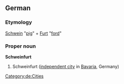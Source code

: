 ==German==
{{wikipedia}}
{{wikipedia|lang=de}}
===Etymology===
[[Schwein]] "[[pig]]" + [[Furt]] "[[ford]]"
===Proper noun===
'''Schweinfurt'''
# Schweinfurt ([[independent city]] in [[Bavaria]], Germany)
[[Category:de:Cities]]